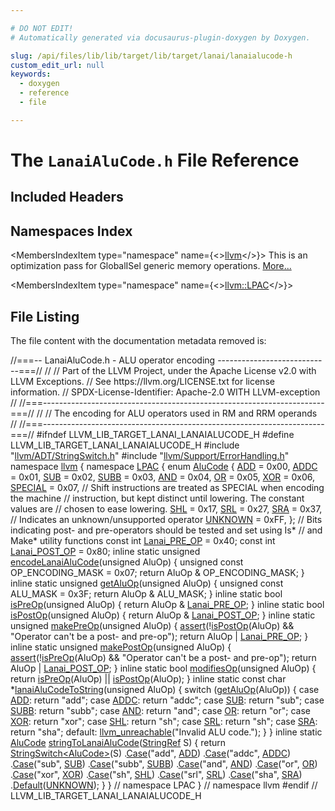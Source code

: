 ```yaml
---

# DO NOT EDIT!
# Automatically generated via docusaurus-plugin-doxygen by Doxygen.

slug: /api/files/lib/lib/target/lib/target/lanai/lanaialucode-h
custom_edit_url: null
keywords:
  - doxygen
  - reference
  - file

---
```





# The `LanaiAluCode.h` File Reference

<DoxygenPage pluginConfig={pluginConfig}>



## Included Headers

<IncludesList>
<IncludesListItem
  filePath="llvm/ADT/StringSwitch.h"
  permalink="/docs/api/files/include/include/llvm/include/llvm/adt/stringswitch-h"
  isLocal="true" />
<IncludesListItem
  filePath="llvm/Support/ErrorHandling.h"
  permalink="/docs/api/files/include/include/llvm/include/llvm/support/errorhandling-h"
  isLocal="true" />
</IncludesList>

## Namespaces Index

<MembersIndex>

<MembersIndexItem
  type="namespace"
  name={<><a href="/docs/api/namespaces/llvm">llvm</a></>}>
This is an optimization pass for GlobalISel generic memory operations. <a href="/docs/api/namespaces/llvm/#details">More...</a>
</MembersIndexItem>

<MembersIndexItem
  type="namespace"
  name={<><a href="/docs/api/namespaces/llvm/lpac">llvm::LPAC</a></>}>
</MembersIndexItem>

</MembersIndex>


## File Listing

The file content with the documentation metadata removed is:

<ProgramListing>

<Link id="l00001" /><CodeLine lineNumber="1"><span class="doxyHighlightComment">//===-- LanaiAluCode.h - ALU operator encoding ----------------------------===//</span></CodeLine>
<Link id="l00002" /><CodeLine lineNumber="2"><span class="doxyHighlightComment">//</span></CodeLine>
<Link id="l00003" /><CodeLine lineNumber="3"><span class="doxyHighlightComment">// Part of the LLVM Project, under the Apache License v2.0 with LLVM Exceptions.</span></CodeLine>
<Link id="l00004" /><CodeLine lineNumber="4"><span class="doxyHighlightComment">// See https://llvm.org/LICENSE.txt for license information.</span></CodeLine>
<Link id="l00005" /><CodeLine lineNumber="5"><span class="doxyHighlightComment">// SPDX-License-Identifier: Apache-2.0 WITH LLVM-exception</span></CodeLine>
<Link id="l00006" /><CodeLine lineNumber="6"><span class="doxyHighlightComment">//</span></CodeLine>
<Link id="l00007" /><CodeLine lineNumber="7"><span class="doxyHighlightComment">//===----------------------------------------------------------------------===//</span></CodeLine>
<Link id="l00008" /><CodeLine lineNumber="8"><span class="doxyHighlightComment">//</span></CodeLine>
<Link id="l00009" /><CodeLine lineNumber="9"><span class="doxyHighlightComment">// The encoding for ALU operators used in RM and RRM operands</span></CodeLine>
<Link id="l00010" /><CodeLine lineNumber="10"><span class="doxyHighlightComment">//</span></CodeLine>
<Link id="l00011" /><CodeLine lineNumber="11"><span class="doxyHighlightComment">//===----------------------------------------------------------------------===//</span></CodeLine>
<Link id="l00012" /><CodeLine lineNumber="12"></CodeLine>
<Link id="l00013" /><CodeLine lineNumber="13"><span class="doxyHighlightPreprocessor">#ifndef LLVM&#95;LIB&#95;TARGET&#95;LANAI&#95;LANAIALUCODE&#95;H</span></CodeLine>
<Link id="l00014" /><CodeLine lineNumber="14"><span class="doxyHighlightPreprocessor">#define LLVM&#95;LIB&#95;TARGET&#95;LANAI&#95;LANAIALUCODE&#95;H</span></CodeLine>
<Link id="l00015" /><CodeLine lineNumber="15"></CodeLine>
<Link id="l00016" /><CodeLine lineNumber="16"><span class="doxyHighlightPreprocessor">#include &quot;<a href="/docs/api/files/include/include/llvm/include/llvm/adt/stringswitch-h">llvm/ADT/StringSwitch.h</a>&quot;</span></CodeLine>
<Link id="l00017" /><CodeLine lineNumber="17"><span class="doxyHighlightPreprocessor">#include &quot;<a href="/docs/api/files/include/include/llvm/include/llvm/support/errorhandling-h">llvm/Support/ErrorHandling.h</a>&quot;</span></CodeLine>
<Link id="l00018" /><CodeLine lineNumber="18"></CodeLine>
<Link id="l00019" /><CodeLine lineNumber="19"><span class="doxyHighlightKeyword">namespace </span><span class="doxyHighlight"><a href="/docs/api/namespaces/llvm">llvm</a> &#123;</span></CodeLine>
<Link id="l00020" /><CodeLine lineNumber="20" lineLink="/docs/api/namespaces/llvm/lpac"><span class="doxyHighlightKeyword">namespace </span><span class="doxyHighlight"><a href="/docs/api/namespaces/llvm/lpac">LPAC</a> &#123;</span></CodeLine>
<Link id="l00021" /><CodeLine lineNumber="21" lineLink="/docs/api/namespaces/llvm/lpac/#ab2e8fd263c886a713ccba7505c1b2ee0"><span class="doxyHighlightKeyword">enum</span><span class="doxyHighlight"> <a href="/docs/api/namespaces/llvm/lpac/#ab2e8fd263c886a713ccba7505c1b2ee0">AluCode</a> &#123;</span></CodeLine>
<Link id="l00022" /><CodeLine lineNumber="22" lineLink="/docs/api/namespaces/llvm/lpac/#ab2e8fd263c886a713ccba7505c1b2ee0a25d8ba0c31384de6b8eaf87262199804"><span class="doxyHighlight">  <a href="/docs/api/namespaces/llvm/lpac/#ab2e8fd263c886a713ccba7505c1b2ee0a25d8ba0c31384de6b8eaf87262199804">ADD</a> = 0x00,</span></CodeLine>
<Link id="l00023" /><CodeLine lineNumber="23" lineLink="/docs/api/namespaces/llvm/lpac/#ab2e8fd263c886a713ccba7505c1b2ee0a2813222a12da6ef398266c2772024d0b"><span class="doxyHighlight">  <a href="/docs/api/namespaces/llvm/lpac/#ab2e8fd263c886a713ccba7505c1b2ee0a2813222a12da6ef398266c2772024d0b">ADDC</a> = 0x01,</span></CodeLine>
<Link id="l00024" /><CodeLine lineNumber="24" lineLink="/docs/api/namespaces/llvm/lpac/#ab2e8fd263c886a713ccba7505c1b2ee0aeac5360fd57cf828f2c5a7dda5978787"><span class="doxyHighlight">  <a href="/docs/api/namespaces/llvm/lpac/#ab2e8fd263c886a713ccba7505c1b2ee0aeac5360fd57cf828f2c5a7dda5978787">SUB</a> = 0x02,</span></CodeLine>
<Link id="l00025" /><CodeLine lineNumber="25" lineLink="/docs/api/namespaces/llvm/lpac/#ab2e8fd263c886a713ccba7505c1b2ee0ae42c318d7a1c0e3a733c995a364b79da"><span class="doxyHighlight">  <a href="/docs/api/namespaces/llvm/lpac/#ab2e8fd263c886a713ccba7505c1b2ee0ae42c318d7a1c0e3a733c995a364b79da">SUBB</a> = 0x03,</span></CodeLine>
<Link id="l00026" /><CodeLine lineNumber="26" lineLink="/docs/api/namespaces/llvm/lpac/#ab2e8fd263c886a713ccba7505c1b2ee0a5d9bd04ccb1bea421a4d8436c59b0b92"><span class="doxyHighlight">  <a href="/docs/api/namespaces/llvm/lpac/#ab2e8fd263c886a713ccba7505c1b2ee0a5d9bd04ccb1bea421a4d8436c59b0b92">AND</a> = 0x04,</span></CodeLine>
<Link id="l00027" /><CodeLine lineNumber="27" lineLink="/docs/api/namespaces/llvm/lpac/#ab2e8fd263c886a713ccba7505c1b2ee0ad9ba23ea041004ef20184368bbb0488c"><span class="doxyHighlight">  <a href="/docs/api/namespaces/llvm/lpac/#ab2e8fd263c886a713ccba7505c1b2ee0ad9ba23ea041004ef20184368bbb0488c">OR</a> = 0x05,</span></CodeLine>
<Link id="l00028" /><CodeLine lineNumber="28" lineLink="/docs/api/namespaces/llvm/lpac/#ab2e8fd263c886a713ccba7505c1b2ee0a0aa89b916276a107ae3c5eea86213636"><span class="doxyHighlight">  <a href="/docs/api/namespaces/llvm/lpac/#ab2e8fd263c886a713ccba7505c1b2ee0a0aa89b916276a107ae3c5eea86213636">XOR</a> = 0x06,</span></CodeLine>
<Link id="l00029" /><CodeLine lineNumber="29" lineLink="/docs/api/namespaces/llvm/lpac/#ab2e8fd263c886a713ccba7505c1b2ee0a7cc8297cbf4bed78b7c26915bcacb99c"><span class="doxyHighlight">  <a href="/docs/api/namespaces/llvm/lpac/#ab2e8fd263c886a713ccba7505c1b2ee0a7cc8297cbf4bed78b7c26915bcacb99c">SPECIAL</a> = 0x07,</span></CodeLine>
<Link id="l00030" /><CodeLine lineNumber="30"></CodeLine>
<Link id="l00031" /><CodeLine lineNumber="31"><span class="doxyHighlight">  </span><span class="doxyHighlightComment">// Shift instructions are treated as SPECIAL when encoding the machine</span></CodeLine>
<Link id="l00032" /><CodeLine lineNumber="32"><span class="doxyHighlight">  </span><span class="doxyHighlightComment">// instruction, but kept distinct until lowering. The constant values are</span></CodeLine>
<Link id="l00033" /><CodeLine lineNumber="33"><span class="doxyHighlight">  </span><span class="doxyHighlightComment">// chosen to ease lowering.</span></CodeLine>
<Link id="l00034" /><CodeLine lineNumber="34" lineLink="/docs/api/namespaces/llvm/lpac/#ab2e8fd263c886a713ccba7505c1b2ee0a1c925551fe6b6594e1981c73692667c5"><span class="doxyHighlight">  <a href="/docs/api/namespaces/llvm/lpac/#ab2e8fd263c886a713ccba7505c1b2ee0a1c925551fe6b6594e1981c73692667c5">SHL</a> = 0x17,</span></CodeLine>
<Link id="l00035" /><CodeLine lineNumber="35" lineLink="/docs/api/namespaces/llvm/lpac/#ab2e8fd263c886a713ccba7505c1b2ee0af6a627123e84eb41d500bcb8f9e2f8b6"><span class="doxyHighlight">  <a href="/docs/api/namespaces/llvm/lpac/#ab2e8fd263c886a713ccba7505c1b2ee0af6a627123e84eb41d500bcb8f9e2f8b6">SRL</a> = 0x27,</span></CodeLine>
<Link id="l00036" /><CodeLine lineNumber="36" lineLink="/docs/api/namespaces/llvm/lpac/#ab2e8fd263c886a713ccba7505c1b2ee0a6f47b0d8fbc54652a45b103c20197a4f"><span class="doxyHighlight">  <a href="/docs/api/namespaces/llvm/lpac/#ab2e8fd263c886a713ccba7505c1b2ee0a6f47b0d8fbc54652a45b103c20197a4f">SRA</a> = 0x37,</span></CodeLine>
<Link id="l00037" /><CodeLine lineNumber="37"></CodeLine>
<Link id="l00038" /><CodeLine lineNumber="38"><span class="doxyHighlight">  </span><span class="doxyHighlightComment">// Indicates an unknown/unsupported operator</span></CodeLine>
<Link id="l00039" /><CodeLine lineNumber="39" lineLink="/docs/api/namespaces/llvm/lpac/#ab2e8fd263c886a713ccba7505c1b2ee0a9ac6c6caa2e21edbfeba176ac8f78b4d"><span class="doxyHighlight">  <a href="/docs/api/namespaces/llvm/lpac/#ab2e8fd263c886a713ccba7505c1b2ee0a9ac6c6caa2e21edbfeba176ac8f78b4d">UNKNOWN</a> = 0xFF,</span></CodeLine>
<Link id="l00040" /><CodeLine lineNumber="40"><span class="doxyHighlight">&#125;;</span></CodeLine>
<Link id="l00041" /><CodeLine lineNumber="41"></CodeLine>
<Link id="l00042" /><CodeLine lineNumber="42"><span class="doxyHighlightComment">// Bits indicating post- and pre-operators should be tested and set using Is&#42;</span></CodeLine>
<Link id="l00043" /><CodeLine lineNumber="43"><span class="doxyHighlightComment">// and Make&#42; utility functions</span></CodeLine>
<Link id="l00044" /><CodeLine lineNumber="44" lineLink="/docs/api/namespaces/llvm/lpac/#ae12d6990504e73163b4af0125619d464"><span class="doxyHighlightKeyword">const</span><span class="doxyHighlight"> </span><span class="doxyHighlightKeywordType">int</span><span class="doxyHighlight"> <a href="/docs/api/namespaces/llvm/lpac/#ae12d6990504e73163b4af0125619d464">Lanai&#95;PRE&#95;OP</a> = 0x40;</span></CodeLine>
<Link id="l00045" /><CodeLine lineNumber="45" lineLink="/docs/api/namespaces/llvm/lpac/#a96830eb21386800e43af4a53a4ce4d6b"><span class="doxyHighlightKeyword">const</span><span class="doxyHighlight"> </span><span class="doxyHighlightKeywordType">int</span><span class="doxyHighlight"> <a href="/docs/api/namespaces/llvm/lpac/#a96830eb21386800e43af4a53a4ce4d6b">Lanai&#95;POST&#95;OP</a> = 0x80;</span></CodeLine>
<Link id="l00046" /><CodeLine lineNumber="46"></CodeLine>
<Link id="l00047" /><CodeLine lineNumber="47" lineLink="/docs/api/namespaces/llvm/lpac/#a54701527fd88d4bfb1426c2d2e9d1ddd"><span class="doxyHighlightKeyword">inline</span><span class="doxyHighlight"> </span><span class="doxyHighlightKeyword">static</span><span class="doxyHighlight"> </span><span class="doxyHighlightKeywordType">unsigned</span><span class="doxyHighlight"> <a href="/docs/api/namespaces/llvm/lpac/#a54701527fd88d4bfb1426c2d2e9d1ddd">encodeLanaiAluCode</a>(</span><span class="doxyHighlightKeywordType">unsigned</span><span class="doxyHighlight"> AluOp) &#123;</span></CodeLine>
<Link id="l00048" /><CodeLine lineNumber="48"><span class="doxyHighlight">  </span><span class="doxyHighlightKeywordType">unsigned</span><span class="doxyHighlight"> </span><span class="doxyHighlightKeyword">const</span><span class="doxyHighlight"> OP&#95;ENCODING&#95;MASK = 0x07;</span></CodeLine>
<Link id="l00049" /><CodeLine lineNumber="49"><span class="doxyHighlight">  </span><span class="doxyHighlightKeywordFlow">return</span><span class="doxyHighlight"> AluOp &amp; OP&#95;ENCODING&#95;MASK;</span></CodeLine>
<Link id="l00050" /><CodeLine lineNumber="50"><span class="doxyHighlight">&#125;</span></CodeLine>
<Link id="l00051" /><CodeLine lineNumber="51"></CodeLine>
<Link id="l00052" /><CodeLine lineNumber="52" lineLink="/docs/api/namespaces/llvm/lpac/#a12ec23eae67df792dea7a369dced8f6e"><span class="doxyHighlightKeyword">inline</span><span class="doxyHighlight"> </span><span class="doxyHighlightKeyword">static</span><span class="doxyHighlight"> </span><span class="doxyHighlightKeywordType">unsigned</span><span class="doxyHighlight"> <a href="/docs/api/namespaces/llvm/lpac/#a12ec23eae67df792dea7a369dced8f6e">getAluOp</a>(</span><span class="doxyHighlightKeywordType">unsigned</span><span class="doxyHighlight"> AluOp) &#123;</span></CodeLine>
<Link id="l00053" /><CodeLine lineNumber="53"><span class="doxyHighlight">  </span><span class="doxyHighlightKeywordType">unsigned</span><span class="doxyHighlight"> </span><span class="doxyHighlightKeyword">const</span><span class="doxyHighlight"> ALU&#95;MASK = 0x3F;</span></CodeLine>
<Link id="l00054" /><CodeLine lineNumber="54"><span class="doxyHighlight">  </span><span class="doxyHighlightKeywordFlow">return</span><span class="doxyHighlight"> AluOp &amp; ALU&#95;MASK;</span></CodeLine>
<Link id="l00055" /><CodeLine lineNumber="55"><span class="doxyHighlight">&#125;</span></CodeLine>
<Link id="l00056" /><CodeLine lineNumber="56"></CodeLine>
<Link id="l00057" /><CodeLine lineNumber="57" lineLink="/docs/api/namespaces/llvm/lpac/#a0cbb5fce8a0eddbb1a2c3e1e1de932d3"><span class="doxyHighlightKeyword">inline</span><span class="doxyHighlight"> </span><span class="doxyHighlightKeyword">static</span><span class="doxyHighlight"> </span><span class="doxyHighlightKeywordType">bool</span><span class="doxyHighlight"> <a href="/docs/api/namespaces/llvm/lpac/#a0cbb5fce8a0eddbb1a2c3e1e1de932d3">isPreOp</a>(</span><span class="doxyHighlightKeywordType">unsigned</span><span class="doxyHighlight"> AluOp) &#123; </span><span class="doxyHighlightKeywordFlow">return</span><span class="doxyHighlight"> AluOp &amp; <a href="/docs/api/namespaces/llvm/lpac/#ae12d6990504e73163b4af0125619d464">Lanai&#95;PRE&#95;OP</a>; &#125;</span></CodeLine>
<Link id="l00058" /><CodeLine lineNumber="58"></CodeLine>
<Link id="l00059" /><CodeLine lineNumber="59" lineLink="/docs/api/namespaces/llvm/lpac/#ac9561348a5db976ea3ff9e29b8efed89"><span class="doxyHighlightKeyword">inline</span><span class="doxyHighlight"> </span><span class="doxyHighlightKeyword">static</span><span class="doxyHighlight"> </span><span class="doxyHighlightKeywordType">bool</span><span class="doxyHighlight"> <a href="/docs/api/namespaces/llvm/lpac/#ac9561348a5db976ea3ff9e29b8efed89">isPostOp</a>(</span><span class="doxyHighlightKeywordType">unsigned</span><span class="doxyHighlight"> AluOp) &#123; </span><span class="doxyHighlightKeywordFlow">return</span><span class="doxyHighlight"> AluOp &amp; <a href="/docs/api/namespaces/llvm/lpac/#a96830eb21386800e43af4a53a4ce4d6b">Lanai&#95;POST&#95;OP</a>; &#125;</span></CodeLine>
<Link id="l00060" /><CodeLine lineNumber="60"></CodeLine>
<Link id="l00061" /><CodeLine lineNumber="61" lineLink="/docs/api/namespaces/llvm/lpac/#a515abd8750ded11310a7ff9d1af34f98"><span class="doxyHighlightKeyword">inline</span><span class="doxyHighlight"> </span><span class="doxyHighlightKeyword">static</span><span class="doxyHighlight"> </span><span class="doxyHighlightKeywordType">unsigned</span><span class="doxyHighlight"> <a href="/docs/api/namespaces/llvm/lpac/#a515abd8750ded11310a7ff9d1af34f98">makePreOp</a>(</span><span class="doxyHighlightKeywordType">unsigned</span><span class="doxyHighlight"> AluOp) &#123;</span></CodeLine>
<Link id="l00062" /><CodeLine lineNumber="62"><span class="doxyHighlight">  <a href="/docs/api/files/lib/lib/target/lib/target/amdgpu/silowercontrolflow-cpp/#a4868c5d81c5ccc98c47aeab6244346a0">assert</a>(!<a href="/docs/api/namespaces/llvm/lpac/#ac9561348a5db976ea3ff9e29b8efed89">isPostOp</a>(AluOp) &amp;&amp; </span><span class="doxyHighlightStringLiteral">&quot;Operator can&#39;t be a post- and pre-op&quot;</span><span class="doxyHighlight">);</span></CodeLine>
<Link id="l00063" /><CodeLine lineNumber="63"><span class="doxyHighlight">  </span><span class="doxyHighlightKeywordFlow">return</span><span class="doxyHighlight"> AluOp | <a href="/docs/api/namespaces/llvm/lpac/#ae12d6990504e73163b4af0125619d464">Lanai&#95;PRE&#95;OP</a>;</span></CodeLine>
<Link id="l00064" /><CodeLine lineNumber="64"><span class="doxyHighlight">&#125;</span></CodeLine>
<Link id="l00065" /><CodeLine lineNumber="65"></CodeLine>
<Link id="l00066" /><CodeLine lineNumber="66" lineLink="/docs/api/namespaces/llvm/lpac/#a20f503a5323ba4d764fd7adc57ec1747"><span class="doxyHighlightKeyword">inline</span><span class="doxyHighlight"> </span><span class="doxyHighlightKeyword">static</span><span class="doxyHighlight"> </span><span class="doxyHighlightKeywordType">unsigned</span><span class="doxyHighlight"> <a href="/docs/api/namespaces/llvm/lpac/#a20f503a5323ba4d764fd7adc57ec1747">makePostOp</a>(</span><span class="doxyHighlightKeywordType">unsigned</span><span class="doxyHighlight"> AluOp) &#123;</span></CodeLine>
<Link id="l00067" /><CodeLine lineNumber="67"><span class="doxyHighlight">  <a href="/docs/api/files/lib/lib/target/lib/target/amdgpu/silowercontrolflow-cpp/#a4868c5d81c5ccc98c47aeab6244346a0">assert</a>(!<a href="/docs/api/namespaces/llvm/lpac/#a0cbb5fce8a0eddbb1a2c3e1e1de932d3">isPreOp</a>(AluOp) &amp;&amp; </span><span class="doxyHighlightStringLiteral">&quot;Operator can&#39;t be a post- and pre-op&quot;</span><span class="doxyHighlight">);</span></CodeLine>
<Link id="l00068" /><CodeLine lineNumber="68"><span class="doxyHighlight">  </span><span class="doxyHighlightKeywordFlow">return</span><span class="doxyHighlight"> AluOp | <a href="/docs/api/namespaces/llvm/lpac/#a96830eb21386800e43af4a53a4ce4d6b">Lanai&#95;POST&#95;OP</a>;</span></CodeLine>
<Link id="l00069" /><CodeLine lineNumber="69"><span class="doxyHighlight">&#125;</span></CodeLine>
<Link id="l00070" /><CodeLine lineNumber="70"></CodeLine>
<Link id="l00071" /><CodeLine lineNumber="71" lineLink="/docs/api/namespaces/llvm/lpac/#af1b67731af52d82eb9854d6db403b621"><span class="doxyHighlightKeyword">inline</span><span class="doxyHighlight"> </span><span class="doxyHighlightKeyword">static</span><span class="doxyHighlight"> </span><span class="doxyHighlightKeywordType">bool</span><span class="doxyHighlight"> <a href="/docs/api/namespaces/llvm/lpac/#af1b67731af52d82eb9854d6db403b621">modifiesOp</a>(</span><span class="doxyHighlightKeywordType">unsigned</span><span class="doxyHighlight"> AluOp) &#123;</span></CodeLine>
<Link id="l00072" /><CodeLine lineNumber="72"><span class="doxyHighlight">  </span><span class="doxyHighlightKeywordFlow">return</span><span class="doxyHighlight"> <a href="/docs/api/namespaces/llvm/lpac/#a0cbb5fce8a0eddbb1a2c3e1e1de932d3">isPreOp</a>(AluOp) || <a href="/docs/api/namespaces/llvm/lpac/#ac9561348a5db976ea3ff9e29b8efed89">isPostOp</a>(AluOp);</span></CodeLine>
<Link id="l00073" /><CodeLine lineNumber="73"><span class="doxyHighlight">&#125;</span></CodeLine>
<Link id="l00074" /><CodeLine lineNumber="74"></CodeLine>
<Link id="l00075" /><CodeLine lineNumber="75" lineLink="/docs/api/namespaces/llvm/lpac/#a1db568a066a8c3cd4983ad7baf1111cc"><span class="doxyHighlightKeyword">inline</span><span class="doxyHighlight"> </span><span class="doxyHighlightKeyword">static</span><span class="doxyHighlight"> </span><span class="doxyHighlightKeyword">const</span><span class="doxyHighlight"> </span><span class="doxyHighlightKeywordType">char</span><span class="doxyHighlight"> &#42;<a href="/docs/api/namespaces/llvm/lpac/#a1db568a066a8c3cd4983ad7baf1111cc">lanaiAluCodeToString</a>(</span><span class="doxyHighlightKeywordType">unsigned</span><span class="doxyHighlight"> AluOp) &#123;</span></CodeLine>
<Link id="l00076" /><CodeLine lineNumber="76"><span class="doxyHighlight">  </span><span class="doxyHighlightKeywordFlow">switch</span><span class="doxyHighlight"> (<a href="/docs/api/namespaces/llvm/lpac/#a12ec23eae67df792dea7a369dced8f6e">getAluOp</a>(AluOp)) &#123;</span></CodeLine>
<Link id="l00077" /><CodeLine lineNumber="77"><span class="doxyHighlight">  </span><span class="doxyHighlightKeywordFlow">case</span><span class="doxyHighlight"> <a href="/docs/api/namespaces/llvm/lpac/#ab2e8fd263c886a713ccba7505c1b2ee0a25d8ba0c31384de6b8eaf87262199804">ADD</a>:</span></CodeLine>
<Link id="l00078" /><CodeLine lineNumber="78"><span class="doxyHighlight">    </span><span class="doxyHighlightKeywordFlow">return</span><span class="doxyHighlight"> </span><span class="doxyHighlightStringLiteral">&quot;add&quot;</span><span class="doxyHighlight">;</span></CodeLine>
<Link id="l00079" /><CodeLine lineNumber="79"><span class="doxyHighlight">  </span><span class="doxyHighlightKeywordFlow">case</span><span class="doxyHighlight"> <a href="/docs/api/namespaces/llvm/lpac/#ab2e8fd263c886a713ccba7505c1b2ee0a2813222a12da6ef398266c2772024d0b">ADDC</a>:</span></CodeLine>
<Link id="l00080" /><CodeLine lineNumber="80"><span class="doxyHighlight">    </span><span class="doxyHighlightKeywordFlow">return</span><span class="doxyHighlight"> </span><span class="doxyHighlightStringLiteral">&quot;addc&quot;</span><span class="doxyHighlight">;</span></CodeLine>
<Link id="l00081" /><CodeLine lineNumber="81"><span class="doxyHighlight">  </span><span class="doxyHighlightKeywordFlow">case</span><span class="doxyHighlight"> <a href="/docs/api/namespaces/llvm/lpac/#ab2e8fd263c886a713ccba7505c1b2ee0aeac5360fd57cf828f2c5a7dda5978787">SUB</a>:</span></CodeLine>
<Link id="l00082" /><CodeLine lineNumber="82"><span class="doxyHighlight">    </span><span class="doxyHighlightKeywordFlow">return</span><span class="doxyHighlight"> </span><span class="doxyHighlightStringLiteral">&quot;sub&quot;</span><span class="doxyHighlight">;</span></CodeLine>
<Link id="l00083" /><CodeLine lineNumber="83"><span class="doxyHighlight">  </span><span class="doxyHighlightKeywordFlow">case</span><span class="doxyHighlight"> <a href="/docs/api/namespaces/llvm/lpac/#ab2e8fd263c886a713ccba7505c1b2ee0ae42c318d7a1c0e3a733c995a364b79da">SUBB</a>:</span></CodeLine>
<Link id="l00084" /><CodeLine lineNumber="84"><span class="doxyHighlight">    </span><span class="doxyHighlightKeywordFlow">return</span><span class="doxyHighlight"> </span><span class="doxyHighlightStringLiteral">&quot;subb&quot;</span><span class="doxyHighlight">;</span></CodeLine>
<Link id="l00085" /><CodeLine lineNumber="85"><span class="doxyHighlight">  </span><span class="doxyHighlightKeywordFlow">case</span><span class="doxyHighlight"> <a href="/docs/api/namespaces/llvm/lpac/#ab2e8fd263c886a713ccba7505c1b2ee0a5d9bd04ccb1bea421a4d8436c59b0b92">AND</a>:</span></CodeLine>
<Link id="l00086" /><CodeLine lineNumber="86"><span class="doxyHighlight">    </span><span class="doxyHighlightKeywordFlow">return</span><span class="doxyHighlight"> </span><span class="doxyHighlightStringLiteral">&quot;and&quot;</span><span class="doxyHighlight">;</span></CodeLine>
<Link id="l00087" /><CodeLine lineNumber="87"><span class="doxyHighlight">  </span><span class="doxyHighlightKeywordFlow">case</span><span class="doxyHighlight"> <a href="/docs/api/namespaces/llvm/lpac/#ab2e8fd263c886a713ccba7505c1b2ee0ad9ba23ea041004ef20184368bbb0488c">OR</a>:</span></CodeLine>
<Link id="l00088" /><CodeLine lineNumber="88"><span class="doxyHighlight">    </span><span class="doxyHighlightKeywordFlow">return</span><span class="doxyHighlight"> </span><span class="doxyHighlightStringLiteral">&quot;or&quot;</span><span class="doxyHighlight">;</span></CodeLine>
<Link id="l00089" /><CodeLine lineNumber="89"><span class="doxyHighlight">  </span><span class="doxyHighlightKeywordFlow">case</span><span class="doxyHighlight"> <a href="/docs/api/namespaces/llvm/lpac/#ab2e8fd263c886a713ccba7505c1b2ee0a0aa89b916276a107ae3c5eea86213636">XOR</a>:</span></CodeLine>
<Link id="l00090" /><CodeLine lineNumber="90"><span class="doxyHighlight">    </span><span class="doxyHighlightKeywordFlow">return</span><span class="doxyHighlight"> </span><span class="doxyHighlightStringLiteral">&quot;xor&quot;</span><span class="doxyHighlight">;</span></CodeLine>
<Link id="l00091" /><CodeLine lineNumber="91"><span class="doxyHighlight">  </span><span class="doxyHighlightKeywordFlow">case</span><span class="doxyHighlight"> <a href="/docs/api/namespaces/llvm/lpac/#ab2e8fd263c886a713ccba7505c1b2ee0a1c925551fe6b6594e1981c73692667c5">SHL</a>:</span></CodeLine>
<Link id="l00092" /><CodeLine lineNumber="92"><span class="doxyHighlight">    </span><span class="doxyHighlightKeywordFlow">return</span><span class="doxyHighlight"> </span><span class="doxyHighlightStringLiteral">&quot;sh&quot;</span><span class="doxyHighlight">;</span></CodeLine>
<Link id="l00093" /><CodeLine lineNumber="93"><span class="doxyHighlight">  </span><span class="doxyHighlightKeywordFlow">case</span><span class="doxyHighlight"> <a href="/docs/api/namespaces/llvm/lpac/#ab2e8fd263c886a713ccba7505c1b2ee0af6a627123e84eb41d500bcb8f9e2f8b6">SRL</a>:</span></CodeLine>
<Link id="l00094" /><CodeLine lineNumber="94"><span class="doxyHighlight">    </span><span class="doxyHighlightKeywordFlow">return</span><span class="doxyHighlight"> </span><span class="doxyHighlightStringLiteral">&quot;sh&quot;</span><span class="doxyHighlight">;</span></CodeLine>
<Link id="l00095" /><CodeLine lineNumber="95"><span class="doxyHighlight">  </span><span class="doxyHighlightKeywordFlow">case</span><span class="doxyHighlight"> <a href="/docs/api/namespaces/llvm/lpac/#ab2e8fd263c886a713ccba7505c1b2ee0a6f47b0d8fbc54652a45b103c20197a4f">SRA</a>:</span></CodeLine>
<Link id="l00096" /><CodeLine lineNumber="96"><span class="doxyHighlight">    </span><span class="doxyHighlightKeywordFlow">return</span><span class="doxyHighlight"> </span><span class="doxyHighlightStringLiteral">&quot;sha&quot;</span><span class="doxyHighlight">;</span></CodeLine>
<Link id="l00097" /><CodeLine lineNumber="97"><span class="doxyHighlight">  </span><span class="doxyHighlightKeywordFlow">default</span><span class="doxyHighlight">:</span></CodeLine>
<Link id="l00098" /><CodeLine lineNumber="98"><span class="doxyHighlight">    <a href="/docs/api/files/include/include/llvm/include/llvm/support/errorhandling-h/#ace243f5c25697a1107cce46626b3dc94">llvm&#95;unreachable</a>(</span><span class="doxyHighlightStringLiteral">&quot;Invalid ALU code.&quot;</span><span class="doxyHighlight">);</span></CodeLine>
<Link id="l00099" /><CodeLine lineNumber="99"><span class="doxyHighlight">  &#125;</span></CodeLine>
<Link id="l00100" /><CodeLine lineNumber="100"><span class="doxyHighlight">&#125;</span></CodeLine>
<Link id="l00101" /><CodeLine lineNumber="101"></CodeLine>
<Link id="l00102" /><CodeLine lineNumber="102" lineLink="/docs/api/namespaces/llvm/lpac/#a82e423fdc73ec257d71d9881ca6744e8"><span class="doxyHighlightKeyword">inline</span><span class="doxyHighlight"> </span><span class="doxyHighlightKeyword">static</span><span class="doxyHighlight"> <a href="/docs/api/namespaces/llvm/lpac/#ab2e8fd263c886a713ccba7505c1b2ee0">AluCode</a> <a href="/docs/api/namespaces/llvm/lpac/#a82e423fdc73ec257d71d9881ca6744e8">stringToLanaiAluCode</a>(<a href="/docs/api/classes/llvm/stringref">StringRef</a> S) &#123;</span></CodeLine>
<Link id="l00103" /><CodeLine lineNumber="103"><span class="doxyHighlight">  </span><span class="doxyHighlightKeywordFlow">return</span><span class="doxyHighlight"> <a href="/docs/api/classes/llvm/stringswitch">StringSwitch&lt;AluCode&gt;</a>(S)</span></CodeLine>
<Link id="l00104" /><CodeLine lineNumber="104"><span class="doxyHighlight">      .<a href="/docs/api/classes/llvm/stringswitch/#a3de12858bdbbd0b3da179d508ff2be75">Case</a>(</span><span class="doxyHighlightStringLiteral">&quot;add&quot;</span><span class="doxyHighlight">, <a href="/docs/api/namespaces/llvm/lpac/#ab2e8fd263c886a713ccba7505c1b2ee0a25d8ba0c31384de6b8eaf87262199804">ADD</a>)</span></CodeLine>
<Link id="l00105" /><CodeLine lineNumber="105"><span class="doxyHighlight">      .<a href="/docs/api/classes/llvm/stringswitch/#a3de12858bdbbd0b3da179d508ff2be75">Case</a>(</span><span class="doxyHighlightStringLiteral">&quot;addc&quot;</span><span class="doxyHighlight">, <a href="/docs/api/namespaces/llvm/lpac/#ab2e8fd263c886a713ccba7505c1b2ee0a2813222a12da6ef398266c2772024d0b">ADDC</a>)</span></CodeLine>
<Link id="l00106" /><CodeLine lineNumber="106"><span class="doxyHighlight">      .<a href="/docs/api/classes/llvm/stringswitch/#a3de12858bdbbd0b3da179d508ff2be75">Case</a>(</span><span class="doxyHighlightStringLiteral">&quot;sub&quot;</span><span class="doxyHighlight">, <a href="/docs/api/namespaces/llvm/lpac/#ab2e8fd263c886a713ccba7505c1b2ee0aeac5360fd57cf828f2c5a7dda5978787">SUB</a>)</span></CodeLine>
<Link id="l00107" /><CodeLine lineNumber="107"><span class="doxyHighlight">      .<a href="/docs/api/classes/llvm/stringswitch/#a3de12858bdbbd0b3da179d508ff2be75">Case</a>(</span><span class="doxyHighlightStringLiteral">&quot;subb&quot;</span><span class="doxyHighlight">, <a href="/docs/api/namespaces/llvm/lpac/#ab2e8fd263c886a713ccba7505c1b2ee0ae42c318d7a1c0e3a733c995a364b79da">SUBB</a>)</span></CodeLine>
<Link id="l00108" /><CodeLine lineNumber="108"><span class="doxyHighlight">      .<a href="/docs/api/classes/llvm/stringswitch/#a3de12858bdbbd0b3da179d508ff2be75">Case</a>(</span><span class="doxyHighlightStringLiteral">&quot;and&quot;</span><span class="doxyHighlight">, <a href="/docs/api/namespaces/llvm/lpac/#ab2e8fd263c886a713ccba7505c1b2ee0a5d9bd04ccb1bea421a4d8436c59b0b92">AND</a>)</span></CodeLine>
<Link id="l00109" /><CodeLine lineNumber="109"><span class="doxyHighlight">      .<a href="/docs/api/classes/llvm/stringswitch/#a3de12858bdbbd0b3da179d508ff2be75">Case</a>(</span><span class="doxyHighlightStringLiteral">&quot;or&quot;</span><span class="doxyHighlight">, <a href="/docs/api/namespaces/llvm/lpac/#ab2e8fd263c886a713ccba7505c1b2ee0ad9ba23ea041004ef20184368bbb0488c">OR</a>)</span></CodeLine>
<Link id="l00110" /><CodeLine lineNumber="110"><span class="doxyHighlight">      .<a href="/docs/api/classes/llvm/stringswitch/#a3de12858bdbbd0b3da179d508ff2be75">Case</a>(</span><span class="doxyHighlightStringLiteral">&quot;xor&quot;</span><span class="doxyHighlight">, <a href="/docs/api/namespaces/llvm/lpac/#ab2e8fd263c886a713ccba7505c1b2ee0a0aa89b916276a107ae3c5eea86213636">XOR</a>)</span></CodeLine>
<Link id="l00111" /><CodeLine lineNumber="111"><span class="doxyHighlight">      .<a href="/docs/api/classes/llvm/stringswitch/#a3de12858bdbbd0b3da179d508ff2be75">Case</a>(</span><span class="doxyHighlightStringLiteral">&quot;sh&quot;</span><span class="doxyHighlight">, <a href="/docs/api/namespaces/llvm/lpac/#ab2e8fd263c886a713ccba7505c1b2ee0a1c925551fe6b6594e1981c73692667c5">SHL</a>)</span></CodeLine>
<Link id="l00112" /><CodeLine lineNumber="112"><span class="doxyHighlight">      .<a href="/docs/api/classes/llvm/stringswitch/#a3de12858bdbbd0b3da179d508ff2be75">Case</a>(</span><span class="doxyHighlightStringLiteral">&quot;srl&quot;</span><span class="doxyHighlight">, <a href="/docs/api/namespaces/llvm/lpac/#ab2e8fd263c886a713ccba7505c1b2ee0af6a627123e84eb41d500bcb8f9e2f8b6">SRL</a>)</span></CodeLine>
<Link id="l00113" /><CodeLine lineNumber="113"><span class="doxyHighlight">      .<a href="/docs/api/classes/llvm/stringswitch/#a3de12858bdbbd0b3da179d508ff2be75">Case</a>(</span><span class="doxyHighlightStringLiteral">&quot;sha&quot;</span><span class="doxyHighlight">, <a href="/docs/api/namespaces/llvm/lpac/#ab2e8fd263c886a713ccba7505c1b2ee0a6f47b0d8fbc54652a45b103c20197a4f">SRA</a>)</span></CodeLine>
<Link id="l00114" /><CodeLine lineNumber="114"><span class="doxyHighlight">      .<a href="/docs/api/classes/llvm/stringswitch/#a7f0e82e8a818ca43926fceb49be81661">Default</a>(<a href="/docs/api/namespaces/llvm/lpac/#ab2e8fd263c886a713ccba7505c1b2ee0a9ac6c6caa2e21edbfeba176ac8f78b4d">UNKNOWN</a>);</span></CodeLine>
<Link id="l00115" /><CodeLine lineNumber="115"><span class="doxyHighlight">&#125;</span></CodeLine>
<Link id="l00116" /><CodeLine lineNumber="116"><span class="doxyHighlight">&#125; </span><span class="doxyHighlightComment">// namespace LPAC</span></CodeLine>
<Link id="l00117" /><CodeLine lineNumber="117"><span class="doxyHighlight">&#125; </span><span class="doxyHighlightComment">// namespace llvm</span></CodeLine>
<Link id="l00118" /><CodeLine lineNumber="118"></CodeLine>
<Link id="l00119" /><CodeLine lineNumber="119"><span class="doxyHighlightPreprocessor">#endif </span><span class="doxyHighlightComment">// LLVM&#95;LIB&#95;TARGET&#95;LANAI&#95;LANAIALUCODE&#95;H</span></CodeLine>

</ProgramListing>


</DoxygenPage>
